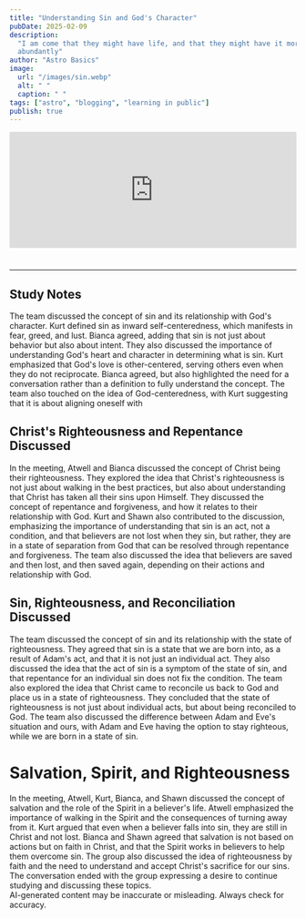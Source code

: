 ```yaml
---
title: "Understanding Sin and God's Character"
pubDate: 2025-02-09
description:
  "I am come that they might have life, and that they might have it more
  abundantly"
author: "Astro Basics"
image:
  url: "/images/sin.webp"
  alt: " "
  caption: " "
tags: ["astro", "blogging", "learning in public"]
publish: true
---
```


<div style="height: 228px; width: 100%;">
  <iframe
    src="https://audio.com/embed/audio/1823580648831310?theme=image"
    style="display:block; border-radius: 1px; border: none; height: 204px; width: 100%;"
  ></iframe>
  <a
    href="https://audio.com/shawn-sandy"
    style="text-align: center; display: block; color: #A4ABB6; font-size: 12px; font-family: sans-serif; line-height: 16px; margin-top: 8px; overflow: hidden; white-space: nowrap; text-overflow: ellipsis;"
  ></a>
</div>

---

## Study Notes

The team discussed the concept of sin and its relationship with God's character.
Kurt defined sin as inward self-centeredness, which manifests in fear, greed,
and lust. Bianca agreed, adding that sin is not just about behavior but also
about intent. They also discussed the importance of understanding God's heart
and character in determining what is sin. Kurt emphasized that God's love is
other-centered, serving others even when they do not reciprocate. Bianca agreed,
but also highlighted the need for a conversation rather than a definition to
fully understand the concept. The team also touched on the idea of
God-centeredness, with Kurt suggesting that it is about aligning oneself with

## Christ's Righteousness and Repentance Discussed

In the meeting, Atwell and Bianca discussed the concept of Christ being their
righteousness. They explored the idea that Christ's righteousness is not just
about walking in the best practices, but also about understanding that Christ
has taken all their sins upon Himself. They discussed the concept of repentance
and forgiveness, and how it relates to their relationship with God. Kurt and
Shawn also contributed to the discussion, emphasizing the importance of
understanding that sin is an act, not a condition, and that believers are not
lost when they sin, but rather, they are in a state of separation from God that
can be resolved through repentance and forgiveness. The team also discussed the
idea that believers are saved and then lost, and then saved again, depending on
their actions and relationship with God.

## Sin, Righteousness, and Reconciliation Discussed

The team discussed the concept of sin and its relationship with the state of
righteousness. They agreed that sin is a state that we are born into, as a
result of Adam's act, and that it is not just an individual act. They also
discussed the idea that the act of sin is a symptom of the state of sin, and
that repentance for an individual sin does not fix the condition. The team also
explored the idea that Christ came to reconcile us back to God and place us in a
state of righteousness. They concluded that the state of righteousness is not
just about individual acts, but about being reconciled to God. The team also
discussed the difference between Adam and Eve's situation and ours, with Adam
and Eve having the option to stay righteous, while we are born in a state of
sin.

# Salvation, Spirit, and Righteousness

In the meeting, Atwell, Kurt, Bianca, and Shawn discussed the concept of
salvation and the role of the Spirit in a believer's life. Atwell emphasized the
importance of walking in the Spirit and the consequences of turning away from
it. Kurt argued that even when a believer falls into sin, they are still in
Christ and not lost. Bianca and Shawn agreed that salvation is not based on
actions but on faith in Christ, and that the Spirit works in believers to help
them overcome sin. The group also discussed the idea of righteousness by faith
and the need to understand and accept Christ's sacrifice for our sins. The
conversation ended with the group expressing a desire to continue studying and
discussing these topics.  
AI-generated content may be inaccurate or misleading. Always check for accuracy.
